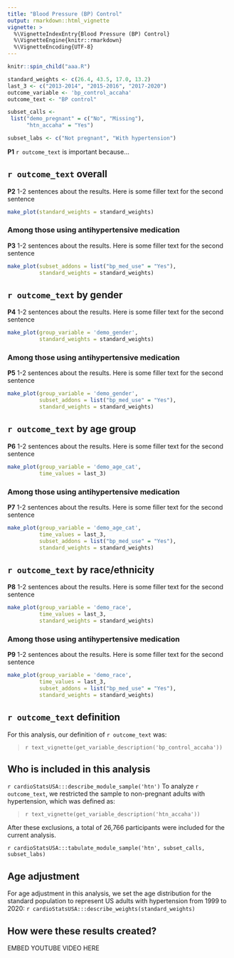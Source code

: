 ```yaml
---
title: "Blood Pressure (BP) Control"
output: rmarkdown::html_vignette
vignette: >
  %\VignetteIndexEntry{Blood Pressure (BP) Control}
  %\VignetteEngine{knitr::rmarkdown}
  %\VignetteEncoding{UTF-8}
---
```


```r

knitr::spin_child("aaa.R")

```


```r

standard_weights <- c(26.4, 43.5, 17.0, 13.2)
last_3 <- c("2013-2014", "2015-2016", "2017-2020")
outcome_variable <- 'bp_control_accaha'
outcome_text <- "BP control"

subset_calls <- 
 list("demo_pregnant" = c("No", "Missing"), 
      "htn_accaha" = "Yes")

subset_labs <- c("Not pregnant", "With hypertension")

```

**P1** `r outcome_text` is important because...

## `r outcome_text` overall

**P2** 1-2 sentences about the results. Here is some filler text for the second sentence
```r
make_plot(standard_weights = standard_weights)
```


### Among those using antihypertensive medication

**P3** 1-2 sentences about the results. Here is some filler text for the second sentence
```r
make_plot(subset_addons = list("bp_med_use" = "Yes"),
          standard_weights = standard_weights)
```


## `r outcome_text` by gender

**P4** 1-2 sentences about the results. Here is some filler text for the second sentence
```r
make_plot(group_variable = 'demo_gender',
          standard_weights = standard_weights)
```


### Among those using antihypertensive medication

**P5** 1-2 sentences about the results. Here is some filler text for the second sentence
```r
make_plot(group_variable = 'demo_gender',
          subset_addons = list("bp_med_use" = "Yes"),
          standard_weights = standard_weights)
```


## `r outcome_text` by age group

**P6** 1-2 sentences about the results. Here is some filler text for the second sentence
```r
make_plot(group_variable = 'demo_age_cat',
          time_values = last_3)
```


### Among those using antihypertensive medication

**P7** 1-2 sentences about the results. Here is some filler text for the second sentence
```r

make_plot(group_variable = 'demo_age_cat',
          time_values = last_3,
          subset_addons = list("bp_med_use" = "Yes"),
          standard_weights = standard_weights)
```


## `r outcome_text` by race/ethnicity

**P8** 1-2 sentences about the results. Here is some filler text for the second sentence
```r
make_plot(group_variable = 'demo_race',
          time_values = last_3,
          standard_weights = standard_weights)
```


### Among those using antihypertensive medication

**P9** 1-2 sentences about the results. Here is some filler text for the second sentence
```r
make_plot(group_variable = 'demo_race',
          time_values = last_3,
          subset_addons = list("bp_med_use" = "Yes"),
          standard_weights = standard_weights)
```


## `r outcome_text` definition

For this analysis, our definition of `r outcome_text` was:

> `r text_vignette(get_variable_description('bp_control_accaha'))`

## Who is included in this analysis

`r cardioStatsUSA:::describe_module_sample('htn')` To analyze `r outcome_text`, we restricted the sample to non-pregnant adults with hypertension, which was defined as:

> `r text_vignette(get_variable_description('htn_accaha'))`

After these exclusions, a total of 26,766 participants were included for the current analysis.

`r cardioStatsUSA:::tabulate_module_sample('htn', subset_calls, subset_labs)`

## Age adjustment

For age adjustment in this analysis, we set the age distribution for the standard population to represent US adults with hypertension from 1999 to 2020: `r cardioStatsUSA:::describe_weights(standard_weights)`

## How were these results created?

EMBED YOUTUBE VIDEO HERE
